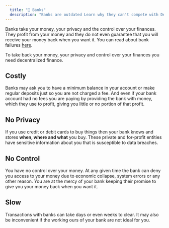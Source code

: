 ```yaml
---
  title: "🏦 Banks"
  description: "Banks are outdated Learn why they can't compete with DeFi."
---
```


Banks take your money, your privacy and the control over your finances. They profit from your money and they do not even guarantee that you will receive your money back when you want it. You can read about bank failures [here](https://en.wikipedia.org/wiki/Bank_failure).

To take back your money, your privacy and control over your finances you need decentralized finance.

## Costly

Banks may ask you to have a minimum balance in your account or make regular deposits just so you are not charged a fee. And even if your bank account had no fees you are paying by providing the bank with money, which they use to profit, giving you little or no portion of that profit.

## No Privacy

If you use credit or debit cards to buy things then your bank knows and stores **when, where and what** you buy. These private and for-profit entities have sensitive information about you that is susceptible to data breaches.

## No Control

You have no control over your money. At any given time the bank can deny you access to your money due to economic collapse, system errors or any other reason. You are at the mercy of your bank keeping their promise to give you your money back when you want it.

## Slow

Transactions with banks can take days or even weeks to clear. It may also be inconvenient if the working ours of your bank are not ideal for you.
